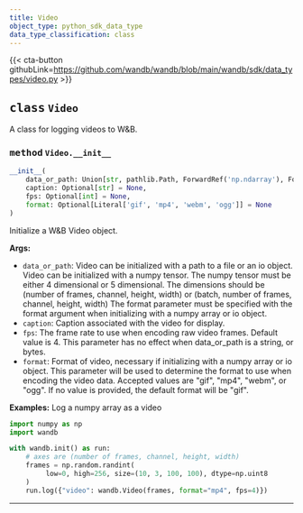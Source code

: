 ---
title: Video
object_type: python_sdk_data_type
data_type_classification: class
---

{{< cta-button githubLink=https://github.com/wandb/wandb/blob/main/wandb/sdk/data_types/video.py >}}




## <kbd>class</kbd> `Video`
A class for logging videos to W&B. 

### <kbd>method</kbd> `Video.__init__`

```python
__init__(
    data_or_path: Union[str, pathlib.Path, ForwardRef('np.ndarray'), ForwardRef('TextIO'), ForwardRef('BytesIO')],
    caption: Optional[str] = None,
    fps: Optional[int] = None,
    format: Optional[Literal['gif', 'mp4', 'webm', 'ogg']] = None
)
```

Initialize a W&B Video object. 



**Args:**
 
 - `data_or_path`:  Video can be initialized with a path to a file or an io object.  Video can be initialized with a numpy tensor. The numpy tensor  must be either 4 dimensional or 5 dimensional.  The dimensions should be (number of frames, channel, height, width) or  (batch, number of frames, channel, height, width)  The format parameter must be specified with the format argument  when initializing with a numpy array  or io object. 
 - `caption`:  Caption associated with the video for display. 
 - `fps`:  The frame rate to use when encoding raw video frames.  Default value is 4.  This parameter has no effect when data_or_path is a string, or bytes. 
 - `format`:  Format of video, necessary if initializing with a numpy array  or io object. This parameter will be used to determine the format  to use when encoding the video data. Accepted values are "gif",  "mp4", "webm", or "ogg".  If no value is provided, the default format will be "gif". 



**Examples:**
 Log a numpy array as a video 

```python
import numpy as np
import wandb

with wandb.init() as run:
    # axes are (number of frames, channel, height, width)
    frames = np.random.randint(
         low=0, high=256, size=(10, 3, 100, 100), dtype=np.uint8
    )
    run.log({"video": wandb.Video(frames, format="mp4", fps=4)})
``` 




---



